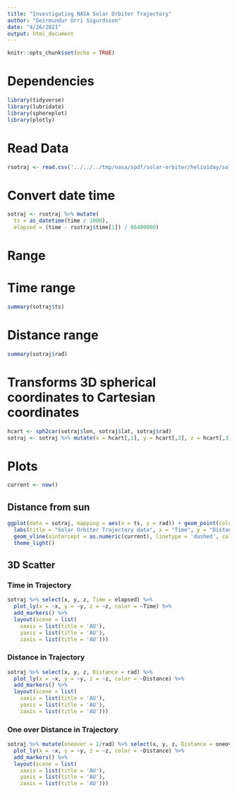---
title: "Investigating NASA Solar Orbiter Trajectory"
author: "Geirmundur Orri Sigurdsson"
date: "4/26/2021"
output: html_document
---

```{r setup, include=FALSE}
knitr::opts_chunk$set(echo = TRUE)
```

# Dependencies

```{r dependencies, message=FALSE, warning=FALSE}
library(tidyverse)
library(lubridate)
library(sphereplot)
library(plotly)
```

# Read Data

```{r read data}
rsotraj <- read.csv('../../../tmp/nasa/spdf/solar-orbiter/helio1day/solo_helio1day_position_20200211_v01.csv')
```

# Convert date time

```{r convert time}
sotraj <- rsotraj %>% mutate(
  ts = as_datetime(time / 1000),
  elapsed = (time - rsotraj$time[1]) / 86400000)
```

# Range

# Time range

```{r time range}
summary(sotraj$ts)
```

# Distance range

```{r distance range}
summary(sotraj$rad)
```

# Transforms 3D spherical coordinates to Cartesian coordinates

```{r transforms and combine}
hcart <- sph2car(sotraj$lon, sotraj$lat, sotraj$rad)
sotraj <- sotraj %>% mutate(x = hcart[,1], y = hcart[,2], z = hcart[,3])
```

# Plots

```{r plot variables}
current <- now()
```

## Distance from sun

```{r plots distance sun, warning=FALSE, message=FALSE}
ggplot(data = sotraj, mapping = aes(x = ts, y = rad)) + geom_point(color = 'blue') +
  labs(title = "Solar Orbiter Trajectory data", x = "Time", y = "Distance from Sun (AU)") +
  geom_vline(xintercept = as.numeric(current), linetype = 'dashed', color = 'blue') +
  theme_light()
```

## 3D Scatter

### Time in Trajectory

```{r figure time}
sotraj %>% select(x, y, z, Time = elapsed) %>%
  plot_ly(x = ~x, y = ~y, z = ~z, color = ~Time) %>%
  add_markers() %>%
  layout(scene = list(
    xaxis = list(title = 'AU'),
    yaxis = list(title = 'AU'),
    zaxis = list(title = 'AU')))
```

### Distance in Trajectory

```{r figure distance}
sotraj %>% select(x, y, z, Distance = rad) %>%
  plot_ly(x = ~x, y = ~y, z = ~z, color = ~Distance) %>%
  add_markers() %>%
  layout(scene = list(
    xaxis = list(title = 'AU'),
    yaxis = list(title = 'AU'),
    zaxis = list(title = 'AU')))
```

### One over Distance in Trajectory

```{r figure one over distance}
sotraj %>% mutate(oneover = 1/rad) %>% select(x, y, z, Distance = oneover) %>%
  plot_ly(x = ~x, y = ~y, z = ~z, color = ~Distance) %>%
  add_markers() %>%
  layout(scene = list(
    xaxis = list(title = 'AU'),
    yaxis = list(title = 'AU'),
    zaxis = list(title = 'AU')))
```
